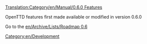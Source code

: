 [[Translation:Category/en/Manual/0.6.0 Features]]


OpenTTD features first made available or modified in version 0.6.0

Go to the [[en/Archive/Lists/Roadmap 0.6]]

[[Category:en/Development]]